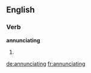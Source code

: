==English==

===Verb===
'''annunciating'''

#{{present participle of|[[annunciate]]}}

[[de:annunciating]]
[[fr:annunciating]]